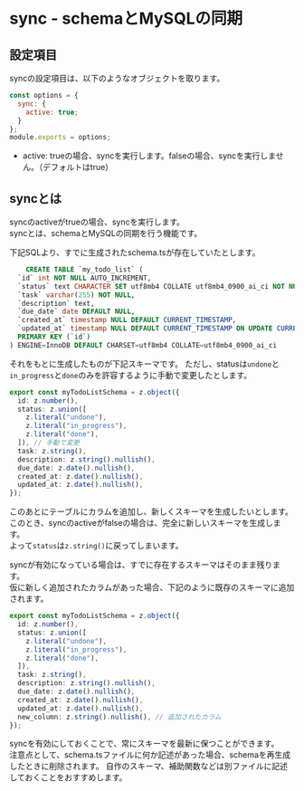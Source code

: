 # sync - schemaとMySQLの同期

## 設定項目

syncの設定項目は、以下のようなオブジェクトを取ります。

```js
const options = {
  sync: {
    active: true;
  }
};
module.exports = options;
```

- active: trueの場合、syncを実行します。falseの場合、syncを実行しません。（デフォルトはtrue）

## syncとは

syncのactiveがtrueの場合、syncを実行します。  
syncとは、schemaとMySQLの同期を行う機能です。

下記SQLより、すでに生成されたschema.tsが存在していたとします。

```sql
	CREATE TABLE `my_todo_list` (
  `id` int NOT NULL AUTO_INCREMENT,
  `status` text CHARACTER SET utf8mb4 COLLATE utf8mb4_0900_ai_ci NOT NULL,
  `task` varchar(255) NOT NULL,
  `description` text,
  `due_date` date DEFAULT NULL,
  `created_at` timestamp NULL DEFAULT CURRENT_TIMESTAMP,
  `updated_at` timestamp NULL DEFAULT CURRENT_TIMESTAMP ON UPDATE CURRENT_TIMESTAMP,
  PRIMARY KEY (`id`)
) ENGINE=InnoDB DEFAULT CHARSET=utf8mb4 COLLATE=utf8mb4_0900_ai_ci
```

それをもとに生成したものが下記スキーマです。
ただし、statusは`undone`と`in_progress`と`done`のみを許容するように手動で変更したとします。

```ts
export const myTodoListSchema = z.object({
  id: z.number(),
  status: z.union([
    z.literal("undone"),
    z.literal("in_progress"),
    z.literal("done"),
  ]), // 手動で変更
  task: z.string(),
  description: z.string().nullish(),
  due_date: z.date().nullish(),
  created_at: z.date().nullish(),
  updated_at: z.date().nullish(),
});
```

このあとにテーブルにカラムを追加し、新しくスキーマを生成したいとします。  
このとき、syncのactiveがfalseの場合は、完全に新しいスキーマを生成します。  
よって`status`は`z.string()`に戻ってしまいます。

syncが有効になっている場合は、すでに存在するスキーマはそのまま残ります。  
仮に新しく追加されたカラムがあった場合、下記のように既存のスキーマに追加されます。

```ts
export const myTodoListSchema = z.object({
  id: z.number(),
  status: z.union([
    z.literal("undone"),
    z.literal("in_progress"),
    z.literal("done"),
  ]),
  task: z.string(),
  description: z.string().nullish(),
  due_date: z.date().nullish(),
  created_at: z.date().nullish(),
  updated_at: z.date().nullish(),
  new_column: z.string().nullish(), // 追加されたカラム
});
```

syncを有効にしておくことで、常にスキーマを最新に保つことができます。  
注意点として、schema.tsファイルに何か記述があった場合、schemaを再生成したときに削除されます。
自作のスキーマ、補助関数などは別ファイルに記述しておくことをおすすめします。
